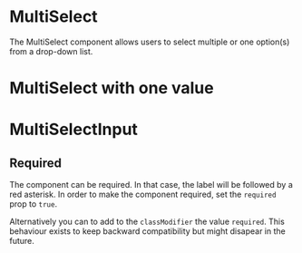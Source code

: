 
<Meta of={MultiSelectStories} />

# MultiSelect

The MultiSelect component allows users to select multiple or one option(s) from a drop-down list.

<Canvas of={MultiSelectStories.MultiSelectStory} />
<Controls of={MultiSelectStories.MultiSelectStory} />

# MultiSelect with one value

<Canvas of={MultiSelectStories.MultiSelectOneValueStory} />
<Controls of={MultiSelectStories.MultiSelectOneValueStory} />

# MultiSelectInput

<Canvas of={MultiSelectStories.MultiSelectInputStory} />
<Controls of={MultiSelectStories.MultiSelectInputStory} />

## Required

The component can be required. In that case, the label will be followed by a red asterisk. In order to make the component required, set the `required` prop to `true`.

Alternatively you can to add to the `classModifier` the value `required`. This behaviour exists to keep backward compatibility but might disapear in the future.
